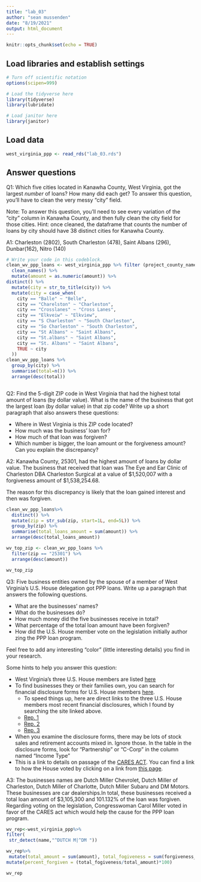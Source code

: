```yaml
---
title: "lab_03"
author: "sean mussenden"
date: "8/19/2021"
output: html_document
---
```


```r
knitr::opts_chunk$set(echo = TRUE)
```

## Load libraries and establish settings
```r
# Turn off scientific notation
options(scipen=999)

# Load the tidyverse here
library(tidyverse)
library(lubridate)

# Load janitor here
library(janitor)
```

## Load data
```r
west_virginia_ppp <- read_rds("lab_03.rds")

```

## Answer questions

Q1: Which five cities located in Kanawha County, West Virginia, got the largest _number_ of loans? How many did each get? To answer this question, you'll have to clean the very messy "city" field.

Note: To answer this question, you'll need to see every variation of the "city" column in Kanawha County, and then fully clean the city field for those cities. Hint: once cleaned, the dataframe that counts the number of loans by city should have 38 distinct cities for Kanawha County.

A1: Charleston (2802), South Charleston (478), Saint Albans (296), Dunbar(162), Nitro (140)
```r

# Write your code in this codeblock.
clean_wv_ppp_loans <- west_virginia_ppp %>% filter (project_county_name =="KANAWHA") %>%
  clean_names() %>% 
  mutate(amount = as.numeric(amount)) %>% 
distinct() %>% 
  mutate(city = str_to_title(city)) %>% 
  mutate(city = case_when(
    city == "Balle" ~ "Belle",
    city == "Charelston" ~ "Charleston",
    city == "Crosslanes" ~ "Cross Lanes",
    city == "Elkveiw" ~ "Elkview",
    city == "S Charleston" ~ "South Charleston",
    city == "So Charleston" ~ "South Charleston",
    city == "St Albans" ~ "Saint Albans",
    city == "St.albans" ~ "Saint Albans",
    city == "St. Albans" ~ "Saint Albans",
    TRUE ~ city
  ))
clean_wv_ppp_loans %>%
  group_by(city) %>% 
  summarise(total=n()) %>% 
  arrange(desc(total))



```

Q2: Find the 5-digit ZIP code in West Virginia that had the highest total amount of loans (by dollar value). What is the name of the business that got the largest loan (by dollar value) in that zip code? Write up a short paragraph that also answers these questions:

* Where in West Virginia is this ZIP code located?
* How much was the business' loan for?
* How much of that loan was forgiven?
* Which number is bigger, the loan amount or the forgiveness amount? Can you explain the discrepancy?

A2: Kanawha County, 25301, had the highest amount of loans by dollar value. The business that received that loan was The Eye and Ear Clinic of Charleston DBA Charleston Surgical at a value of $1,520,007 with a forgiveness amount of $1,538,254.68.

The reason for this discrepancy is likely that the loan gained interest and then was forgiven.


```r
clean_wv_ppp_loans%>% 
  distinct() %>%
  mutate(zip = str_sub(zip, start=1L, end=5L)) %>% 
  group_by(zip) %>% 
  summarise(total_loans_amount = sum(amount)) %>% 
  arrange(desc(total_loans_amount))

wv_top_zip <- clean_wv_ppp_loans %>% 
  filter(zip == "25301") %>% 
  arrange(desc(amount))

wv_top_zip

```

Q3: Five business entities owned by the spouse of a member of West Virginia's U.S. House delegation got PPP loans. Write up a paragraph that answers the following questions.   

  * What are the businesses' names?
  * What do the businesses do?
  * How much money did the five businesses receive in total?
  * What percentage of the total loan amount have been forgiven?
  * How did the U.S. House member vote on the legislation initially author zing the PPP loan program.

Feel free to add any interesting "color" (little interesting details) you find in your research.  

Some hints to help you answer this question:

* West Virginia's three U.S. House members are listed [here](https://www.govtrack.us/congress/members/WV#representatives)
* To find businesses they or their families own, you can search for financial disclosure forms for U.S. House members [here](https://disclosures-clerk.house.gov/PublicDisclosure/FinancialDisclosure#Search).
  * To speed things up, here are direct links to the three U.S. House members most recent financial disclosures, which I found by searching the site linked above.
  * [Rep. 1](https://disclosures-clerk.house.gov/public_disc/financial-pdfs/2020/10042042.pdf)
  * [Rep. 2](https://disclosures-clerk.house.gov/public_disc/financial-pdfs/2020/10040330.pdf)
  * [Rep. 3](https://disclosures-clerk.house.gov/public_disc/financial-pdfs/2020/10042734.pdf)
* When you examine the disclosure forms, there may be lots of stock sales and retirement accounts mixed in.  Ignore those. In the table in the disclosure forms, look for "Partnership" or "C-Corp" in the column named "Income Type"
* This is a link to details on passage of the [CARES ACT](https://www.congress.gov/bill/116th-congress/house-bill/748). You can find a link to how the House voted by clicking on a link from [this page](https://www.congress.gov/bill/116th-congress/house-bill/748/actions).

A3: 
The businesses names are Dutch Miller Chevrolet, Dutch Miller of Charleston, Dutch Miller of Charlotte, Dutch Miller Subaru and DM Motors. These businesses are car dealerships.In total, these businesses received a total loan amount of $3,105,300 and 101.132% of the loan was forgiven. Regarding voting on the legislation, Congresswoman Carol Miller voted in favor of the CARES act which would help the cause for the PPP loan program. 

    

```r
wv_rep<-west_virginia_ppp%>%
filter(
 str_detect(name,"^DUTCH M|^DM "))

wv_rep%>%
 mutate(total_amount = sum(amount), total_fogiveness = sum(forgiveness_amount))%>%
mutate(percent_forgiven = (total_fogiveness/total_amount)*100)

wv_rep
```
